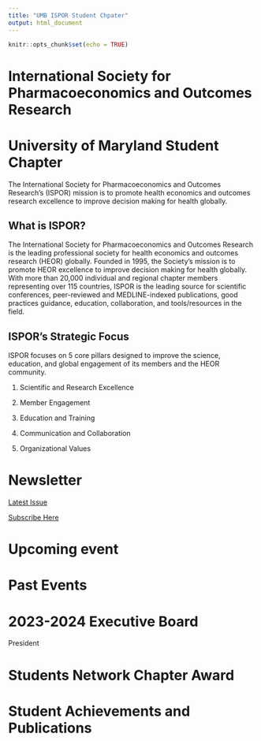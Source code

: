 ```yaml
---
title: "UMB ISPOR Student Chpater"
output: html_document
---
```


```r
knitr::opts_chunk$set(echo = TRUE)
```

# International Society for Pharmacoeconomics and Outcomes Research

# University of Maryland Student Chapter

The International Society for Pharmacoeconomics and Outcomes Research's (ISPOR) mission is to promote health economics and outcomes research excellence to improve decision making for health globally.

## What is ISPOR?

The International Society for Pharmacoeconomics and Outcomes Research is the leading professional society for health economics and outcomes research (HEOR) globally. Founded in 1995, the Society's mission is to promote HEOR excellence to improve decision making for health globally. With more than 20,000 individual and regional chapter members representing over 115 countries, ISPOR is the leading source for scientific conferences, peer-reviewed and MEDLINE-indexed publications, good practices guidance, education, collaboration, and tools/resources in the field.

## ISPOR's Strategic Focus

ISPOR focuses on 5 core pillars designed to improve the science, education, and global engagement of its members and the HEOR community.

1.  Scientific and Research Excellence

2.  Member Engagement

3.  Education and Training

4.  Communication and Collaboration

5.  Organizational Values

# Newsletter

[Latest Issue](https://us21.campaign-archive.com/home/?u=07e19669d1799f30f0d96d8cd&id=3eb9f43469)

[Subscribe Here](https://mailchi.mp/21d3bd3376a7/subscribe-umb-ispor)

# Upcoming event

# Past Events

# 2023-2024 Executive Board

President

# Students Network Chapter Award


# Student Achievements and Publications
